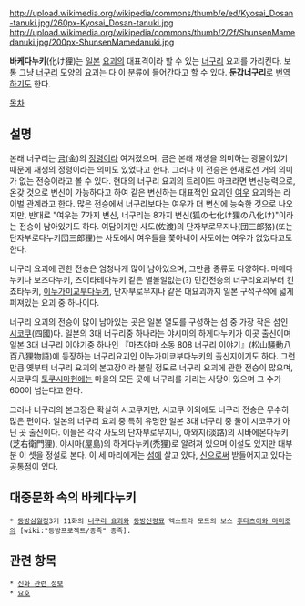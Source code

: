 http://upload.wikimedia.org/wikipedia/commons/thumb/e/ed/Kyosai_Dosan-tanuki.jpg/260px-Kyosai_Dosan-tanuki.jpg http://upload.wikimedia.org/wikipedia/commons/thumb/2/2f/ShunsenMamedanuki.jpg/200px-ShunsenMamedanuki.jpg

'''바케다누키'''(化け狸)는 [[일본]] [[요괴]]의 대표격이라 할 수 있는 [[너구리]] 요괴를 가리킨다. 보통 그냥 [[너구리]] 모양의 요괴는 다 이 분류에 들어간다고 할 수 있다. '''둔갑너구리'''로 [[번역]]하기도 한다.

[[목차]]
== 설명 ==
본래 너구리는 [[금]](金)의 [[정령]]이라 여겨졌으며, 금은 본래 재생을 의미하는 광물이었기 때문에 재생의 정령이라는 의미도 있었다고 한다. 그러나 이 전승은 현재로선 거의 의미가 없는 전승이라고 볼 수 있다. 현대의 너구리 요괴의 트레이드 마크라면 변신능력으로, 온갖 것으로 변신이 가능하다고 하여 같은 변신하는 대표적인 요괴인 [[여우]] 요괴와는 라이벌 관계라고 한다. 많은 전승에서 너구리보다는 여우가 더 변신에 능숙한 것으로 나오지만, 반대로 "여우는 7가지 변신, 너구리는 8가지 변신(狐の七化け狸の八化け)"이라는 전승이 남아있기도 하다. 여담이지만 사도(佐渡)의 단자부로무지나(団三郎狢)(또는 단자부로다누키団三郎狸)는 사도에서 여우들을 쫓아내어 사도에는 여우가 없었다고도 한다.

너구리 요괴에 관한 전승은 엄청나게 많이 남아있으며, 그만큼 종류도 다양하다. 마메다누키나 보즈다누키, 츠이타테다누키 같은 별볼일없는(?) 민간전승의 너구리요괴부터 킨쵸타누키, [[이누가미교부다누키]], 단자부로무지나 같은 대요괴까지 일본 구석구석에 넓게 퍼져있는 요괴 중 하나이다.

너구리 요괴의 전승이 많이 남아있는 곳은 일본 열도를 구성하는 섬 중 가장 작은 섬인 [[시코쿠]](四國)다. 일본의 3대 너구리중 하나라는 야시마의 하게다누키가 이곳 출신이며 일본 3대 너구리 이야기중 하나인 『마츠야마 소동 808 너구리 이야기』(松山騒動八百八狸物語)에 등장하는 너구리요괴인 이누가미쿄부다누키의 출신지이기도 하다. 그런만큼 옛부터 너구리 요괴의 본고장이라 불릴 정도로 너구리 요괴에 관한 전승이 많으며, 시코쿠의 [[토쿠시마]]현에는 마을의 모든 곳에 너구리를 기리는 사당이 있으며 그 수가 600이 넘는다고 한다.

그러나 너구리의 본고장은 확실히 시코쿠지만, 시코쿠 이외에도 너구리 전승은 무수히 많은 편이다. 일본의 너구리 요괴 중 특히 유명한 일본 3대 너구리 중 둘이 시코쿠가 아닌 곳 출신이다. 이들은 각각 사도의 단자부로무지나, 아와지(淡路)의 시바에몬다누키(芝右衛門狸), 야시마(屋島)의 하게다누키(禿狸)로 알려져 있으며 이설도 있지만 대부분 이 셋을 정설로 본다. 이 세 마리에게는 [[섬]]에 살고 있다, [[신]]으로써 받들어지고 있다는 공통점이 있다.

== 대중문화 속의 바케다누키 ==
 * [[동방삼월정]]3기 11화의 [[너구리 요괴]]와 [[동방신령묘]] 엑스트라 모드의 보스 [[후타츠이와 마미조]]의 [wiki:"동방프로젝트/종족" 종족].

== 관련 항목 ==
 * [[신화 관련 정보]]
 * [[요호]]
